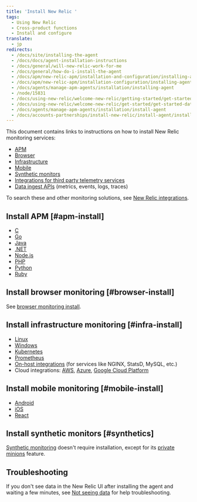 ```yaml
---
title: 'Install New Relic '
tags:
  - Using New Relic
  - Cross-product functions
  - Install and configure
translate:
  - jp
redirects:
  - /docs/site/installing-the-agent
  - /docs/docs/agent-installation-instructions
  - /docs/general/will-new-relic-work-for-me
  - /docs/general/how-do-i-install-the-agent
  - /docs/apm/new-relic-apm/installation-and-configuration/installing-agent
  - /docs/apm/new-relic-apm/installation-configuration/installing-agent
  - /docs/agents/manage-apm-agents/installation/installing-agent
  - /node/15831
  - /docs/using-new-relic/welcome-new-relic/getting-started/get-started-data-reporting
  - /docs/using-new-relic/welcome-new-relic/get-started/get-started-data-reporting
  - /docs/agents/manage-apm-agents/installation/install-agent
  - /docs/accounts-partnerships/install-new-relic/install-agent/install-agent
---
```


This document contains links to instructions on how to install New Relic monitoring services:

* [APM](#apm-install)
* [Browser](#browser-install)
* [Infrastructure](#infra-install)
* [Mobile](#mobile-install)
* [Synthetic monitors](#synthetics)
* [Integrations for third party telemetry services](/docs/data-ingest-apis/get-data-new-relic/new-relic-sdks/telemetry-sdks-send-custom-telemetry-data-new-relic#external-data)
* [Data ingest APIs](/docs/data-ingest-apis/get-data-new-relic/getting-started/introduction-new-relic-data-ingest-apis-sdks) (metrics, events, logs, traces)

To search these and other monitoring solutions, see [New Relic integrations](https://newrelic.com/integrations).

## Install APM [#apm-install]

* [C](/docs/agents/c-sdk/install-configure/install-c-sdk-compile-link-your-code)
* [Go](/docs/agents/go-agent/get-started/get-new-relic-go)
* [Java](/docs/agents/java-agent/installation/install-java-agent)
* [.NET](/docs/agents/net-agent/installation/install-enable-new-relic-net-agent)
* [Node.js](/docs/agents/nodejs-agent/installation-configuration/install-maintain-nodejs)
* [PHP](/docs/agents/php-agent/installation/php-agent-installation-overview)
* [Python](/docs/agents/python-agent/installation)
* [Ruby](/docs/agents/ruby-agent/installation-configuration/ruby-agent-installation)

## Install browser monitoring [#browser-install]

See [browser monitoring install](/docs/browser/new-relic-browser/installation/install-new-relic-browser-agent).

## Install infrastructure monitoring [#infra-install]

* [Linux](/docs/infrastructure/new-relic-infrastructure/installation/install-infrastructure-linux)
* [Windows](/docs/infrastructure/new-relic-infrastructure/installation/install-infrastructure-windows-server)
* [Kubernetes](/docs/integrations/kubernetes-integration/installation/kubernetes-installation-configuration)
* [Prometheus](/docs/integrations/prometheus-integrations)
* [On-host integrations](/docs/infrastructure/integrations/install-integrations-package) (for services like NGINX, StatsD, MySQL, etc.)
* Cloud integrations: [AWS](/docs/infrastructure/amazon-integrations/getting-started/connect-aws-services-infrastructure), [Azure](/docs/infrastructure/microsoft-azure-integrations/getting-started/activate-azure-integrations), [Google Cloud Platform](/docs/integrations/google-cloud-platform-integrations/getting-started/connect-google-cloud-platform-services-infrastructure)

## Install mobile monitoring [#mobile-install]

* [Android](/docs/mobile-monitoring/mobile-monitoring-installation/getting-started/android-installation-configuration)
* [iOS](/docs/mobile-monitoring/mobile-monitoring-installation/getting-started/ios-installation-configuration)
* [React](/docs/mobile-monitoring/new-relic-mobile-react-native/install-configure/install-mobile-react-native-agent)

## Install synthetic monitors [#synthetics]

[Synthetic monitoring](/docs/synthetics) doesn't require installation, except for its [private minions](/docs/synthetics/new-relic-synthetics/private-locations/install-configure-private-minions) feature.

## Troubleshooting

If you don't see data in the New Relic UI after installing the agent and waiting a few minutes, see [Not seeing data](/docs/agents/manage-apm-agents/troubleshooting/not-seeing-data) for help troubleshooting.
